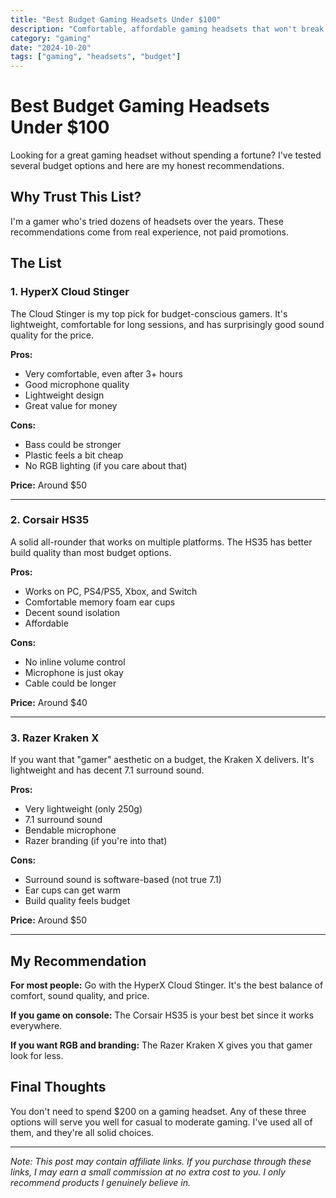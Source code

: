 ```yaml
---
title: "Best Budget Gaming Headsets Under $100"
description: "Comfortable, affordable gaming headsets that won't break the bank. Tested and reviewed honestly."
category: "gaming"
date: "2024-10-20"
tags: ["gaming", "headsets", "budget"]
---
```


# Best Budget Gaming Headsets Under $100

Looking for a great gaming headset without spending a fortune? I've tested several budget options and here are my honest recommendations.

## Why Trust This List?

I'm a gamer who's tried dozens of headsets over the years. These recommendations come from real experience, not paid promotions.

## The List

### 1. HyperX Cloud Stinger

The Cloud Stinger is my top pick for budget-conscious gamers. It's lightweight, comfortable for long sessions, and has surprisingly good sound quality for the price.

**Pros:**
- Very comfortable, even after 3+ hours
- Good microphone quality
- Lightweight design
- Great value for money

**Cons:**
- Bass could be stronger
- Plastic feels a bit cheap
- No RGB lighting (if you care about that)

**Price:** Around $50

---

### 2. Corsair HS35

A solid all-rounder that works on multiple platforms. The HS35 has better build quality than most budget options.

**Pros:**
- Works on PC, PS4/PS5, Xbox, and Switch
- Comfortable memory foam ear cups
- Decent sound isolation
- Affordable

**Cons:**
- No inline volume control
- Microphone is just okay
- Cable could be longer

**Price:** Around $40

---

### 3. Razer Kraken X

If you want that "gamer" aesthetic on a budget, the Kraken X delivers. It's lightweight and has decent 7.1 surround sound.

**Pros:**
- Very lightweight (only 250g)
- 7.1 surround sound
- Bendable microphone
- Razer branding (if you're into that)

**Cons:**
- Surround sound is software-based (not true 7.1)
- Ear cups can get warm
- Build quality feels budget

**Price:** Around $50

---

## My Recommendation

**For most people:** Go with the HyperX Cloud Stinger. It's the best balance of comfort, sound quality, and price.

**If you game on console:** The Corsair HS35 is your best bet since it works everywhere.

**If you want RGB and branding:** The Razer Kraken X gives you that gamer look for less.

## Final Thoughts

You don't need to spend $200 on a gaming headset. Any of these three options will serve you well for casual to moderate gaming. I've used all of them, and they're all solid choices.

---

*Note: This post may contain affiliate links. If you purchase through these links, I may earn a small commission at no extra cost to you. I only recommend products I genuinely believe in.*